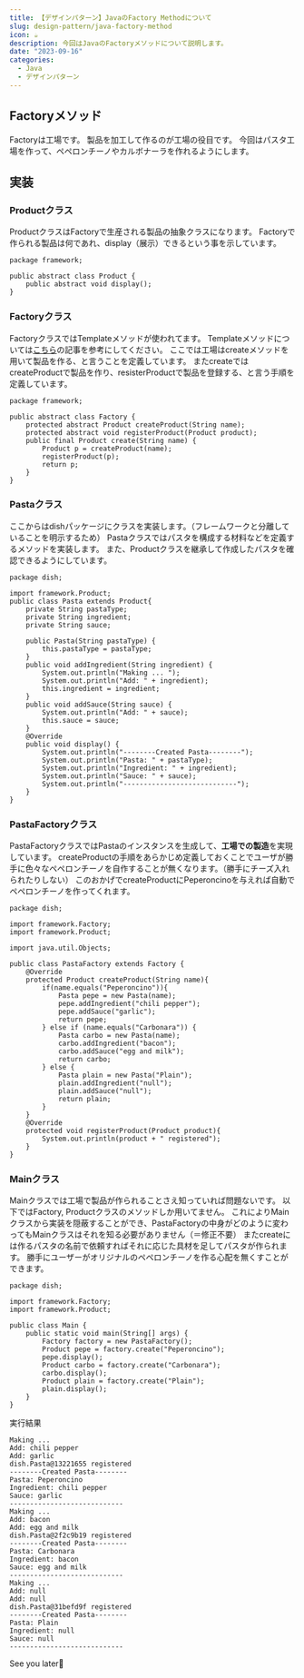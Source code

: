 ```yaml
---
title: 【デザインパターン】JavaのFactory Methodについて
slug: design-pattern/java-factory-method
icon: ☕️
description: 今回はJavaのFactoryメソッドについて説明します。
date: "2023-09-16"
categories:
  - Java
  - デザインパターン
---
```

## Factoryメソッド

Factoryは工場です。
製品を加工して作るのが工場の役目です。
今回はパスタ工場を作って、ペペロンチーノやカルボナーラを作れるようにします。

## 実装

### Productクラス

ProductクラスはFactoryで生産される製品の抽象クラスになります。
Factoryで作られる製品は何であれ、display（展示）できるという事を示しています。

```java:java
package framework;

public abstract class Product {
    public abstract void display();
}
```

### Factoryクラス

FactoryクラスではTemplateメソッドが使われてます。
Templateメソッドについては[こちら](./【デザインパターン】JavaのTemplateMethodについて)の記事を参考にしてください。
ここでは工場はcreateメソッドを用いて製品を作る、と言うことを定義しています。
またcreateではcreateProductで製品を作り、resisterProductで製品を登録する、と言う手順を定義しています。

```java:java
package framework;

public abstract class Factory {
    protected abstract Product createProduct(String name);
    protected abstract void registerProduct(Product product);
    public final Product create(String name) {
        Product p = createProduct(name);
        registerProduct(p);
        return p;
    }
}
```

### Pastaクラス

ここからはdishパッケージにクラスを実装します。（フレームワークと分離していることを明示するため）
Pastaクラスではパスタを構成する材料などを定義するメソッドを実装します。
また、Productクラスを継承して作成したパスタを確認できるようにしています。

```java:java
package dish;

import framework.Product;
public class Pasta extends Product{
    private String pastaType;
    private String ingredient;
    private String sauce;

    public Pasta(String pastaType) {
        this.pastaType = pastaType;
    }
    public void addIngredient(String ingredient) {
        System.out.println("Making ... ");
        System.out.println("Add: " + ingredient);
        this.ingredient = ingredient;
    }
    public void addSauce(String sauce) {
        System.out.println("Add: " + sauce);
        this.sauce = sauce;
    }
    @Override
    public void display() {
        System.out.println("--------Created Pasta--------");
        System.out.println("Pasta: " + pastaType);
        System.out.println("Ingredient: " + ingredient);
        System.out.println("Sauce: " + sauce);
        System.out.println("----------------------------");
    }
}
```

### PastaFactoryクラス

PastaFactoryクラスではPastaのインスタンスを生成して、**工場での製造**を実現しています。
createProductの手順をあらかじめ定義しておくことでユーザが勝手に色々なペペロンチーノを自作することが無くなります。（勝手にチーズ入れられたりしない）
このおかげでcreateProductにPeperoncinoを与えれば自動でペペロンチーノを作ってくれます。

```java:java
package dish;

import framework.Factory;
import framework.Product;

import java.util.Objects;

public class PastaFactory extends Factory {
    @Override
    protected Product createProduct(String name){
        if(name.equals("Peperoncino")){
            Pasta pepe = new Pasta(name);
            pepe.addIngredient("chili pepper");
            pepe.addSauce("garlic");
            return pepe;
        } else if (name.equals("Carbonara")) {
            Pasta carbo = new Pasta(name);
            carbo.addIngredient("bacon");
            carbo.addSauce("egg and milk");
            return carbo;
        } else {
            Pasta plain = new Pasta("Plain");
            plain.addIngredient("null");
            plain.addSauce("null");
            return plain;
        }
    }
    @Override
    protected void registerProduct(Product product){
        System.out.println(product + " registered");
    }
}
```

### Mainクラス

Mainクラスでは工場で製品が作られることさえ知っていれば問題ないです。
以下ではFactory, Productクラスのメソッドしか用いてません。
これによりMainクラスから実装を隠蔽することができ、PastaFactoryの中身がどのように変わってもMainクラスはそれを知る必要がありません（＝修正不要）
またcreateには作るパスタの名前で依頼すればそれに応じた具材を足してパスタが作られます。
勝手にユーザーがオリジナルのペペロンチーノを作る心配を無くすことができます。

```java:java
package dish;

import framework.Factory;
import framework.Product;

public class Main {
    public static void main(String[] args) {
        Factory factory = new PastaFactory();
        Product pepe = factory.create("Peperoncino");
        pepe.display();
        Product carbo = factory.create("Carbonara");
        carbo.display();
        Product plain = factory.create("Plain");
        plain.display();
    }
}
```

実行結果

```
Making ... 
Add: chili pepper
Add: garlic
dish.Pasta@13221655 registered
--------Created Pasta--------
Pasta: Peperoncino
Ingredient: chili pepper
Sauce: garlic
----------------------------
Making ... 
Add: bacon
Add: egg and milk
dish.Pasta@2f2c9b19 registered
--------Created Pasta--------
Pasta: Carbonara
Ingredient: bacon
Sauce: egg and milk
----------------------------
Making ... 
Add: null
Add: null
dish.Pasta@31befd9f registered
--------Created Pasta--------
Pasta: Plain
Ingredient: null
Sauce: null
----------------------------
```

See you later👋